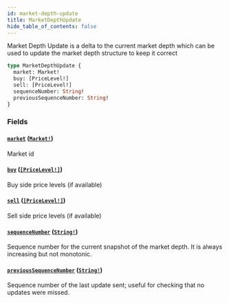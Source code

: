 ```yaml
---
id: market-depth-update
title: MarketDepthUpdate
hide_table_of_contents: false
---
```



Market Depth Update is a delta to the current market depth which can be used to update the
market depth structure to keep it correct

```graphql
type MarketDepthUpdate {
  market: Market!
  buy: [PriceLevel!]
  sell: [PriceLevel!]
  sequenceNumber: String!
  previousSequenceNumber: String!
}
```


### Fields

#### [`market`](#) ([`Market!`](/mainnet/api/graphql/objects/market))

Market id


#### [`buy`](#) ([`[PriceLevel!]`](/mainnet/api/graphql/objects/price-level))

Buy side price levels (if available)


#### [`sell`](#) ([`[PriceLevel!]`](/mainnet/api/graphql/objects/price-level))

Sell side price levels (if available)


#### [`sequenceNumber`](#) ([`String!`](/mainnet/api/graphql/scalars/string))

Sequence number for the current snapshot of the market depth. It is always increasing but not monotonic.


#### [`previousSequenceNumber`](#) ([`String!`](/mainnet/api/graphql/scalars/string))

Sequence number of the last update sent; useful for checking that no updates were missed.




